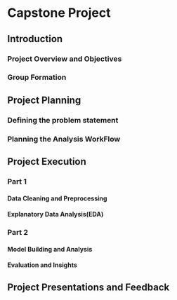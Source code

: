 # Capstone Project
## Introduction
### Project Overview and Objectives 

### Group Formation

## Project Planning
### Defining the problem statement

### Planning the Analysis WorkFlow 


## Project Execution
### Part 1
#### Data Cleaning and Preprocessing 


#### Explanatory Data Analysis(EDA)



### Part 2
#### Model Building and Analysis 


#### Evaluation and Insights

## Project Presentations and Feedback

